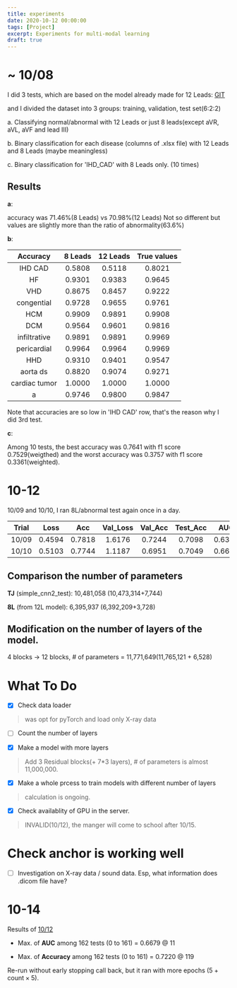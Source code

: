 ```yaml
---
title: experiments
date: 2020-10-12 00:00:00
tags: [Project]
excerpt: Experiments for multi-modal learning
draft: true
---
```


# ~ 10/08
I did 3 tests, which are based on the model already made for 12 Leads: [GIT](https://github.com/antonior92/automatic-ecg-diagnosis)

and I divided the dataset into 3 groups: training, validation, test set(6:2:2)

a. Classifying normal/abnormal with 12 Leads or just 8 leads(except aVR, aVL, aVF and lead III)

b. Binary classification for each disease (columns of .xlsx file) with 12 Leads and 8 Leads (maybe meaningless)

c. Binary classification for 'IHD_CAD' with 8 Leads only. (10 times)

## Results 

__a__:

accuracy was 71.46%(8 Leads) vs 70.98%(12 Leads) Not so different but values are slightly more  than the ratio of abnormality(63.6%)

__b__:

|Accuracy|8 Leads|12 Leads|True values|
|:------:|:-----:|:------:|:---------:|
IHD CAD|0.5808|0.5118|0.8021
HF|0.9301|0.9383|0.9645
VHD|0.8675|0.8457|0.9222
congential|0.9728|0.9655|0.9761
HCM|0.9909|0.9891|0.9908
DCM|0.9564|0.9601|0.9816
infiltrative|0.9891|0.9891|0.9969
pericardial|0.9964|0.9964|0.9969
HHD|0.9310|0.9401|0.9547
aorta ds|0.8820|0.9074|0.9271
cardiac tumor|1.0000|1.0000|1.0000
a|0.9746|0.9800|0.9847

Note that accuracies are so low in 'IHD CAD' row, that's the reason why I did 3rd test.

__c__:

Among 10 tests, the best accuracy was 0.7641 with f1 score 0.7529(weigthed) and the worst accuracy was 0.3757 with f1 score 0.3361(weighted).

# 10-12

10/09 and 10/10, I ran 8L/abnormal test again once in a day.

|Trial|Loss|Acc|Val_Loss|Val_Acc|Test_Acc|AUC|
|:-----:|:----:|:---:|:--------:|:-------:|:--------:|:---:|
10/09|0.4594|0.7818|1.6176|0.7244|0.7098|0.6327|
10/10|0.5103|0.7744|1.1187|0.6951|0.7049|0.6649|

## Comparison the number of parameters

__TJ__ (simple_cnn2_test): 10,481,058 (10,473,314+7,744)

__8L__ (from 12L model): 6,395,937 (6,392,209+3,728)

## Modification on the number of layers of the model.

4 blocks -> 12 blocks, # of parameters = 11,771,649(11,765,121 + 6,528)

# What To Do

- [x] Check data loader
> was opt for pyTorch and load only X-ray data

- [ ] Count the number of layers

- [x] Make a model with more layers
> Add 3 Residual blocks(+ 7*3 layers), # of parameters is almost 11,000,000.

- [x] Make a whole prcess to train models with different number of layers
> calculation is ongoing.

- [x] Check availablity of GPU in the server.
> INVALID(10/12), the manger will come to school after 10/15.

# Check anchor is working well

- [ ] Investigation on X-ray data / sound data. Esp, what information does .dicom file have?

# 10-14

Results of [10/12](#10-12)

* Max. of __AUC__ among 162 tests (0 to 161) = 0.6679 @ 11

* Max. of __Accuracy__ among 162 tests (0 to 161) = 0.7220 @ 119

Re-run without early stopping call back, but it ran with more epochs $(5 + \text{count} \times 5)$.

